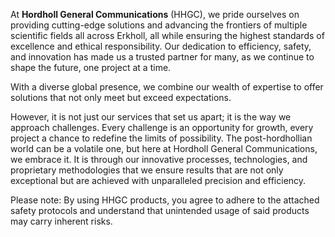 At __Hordholl General Communications__ (HHGC), we pride ourselves on providing cutting-edge solutions and advancing the frontiers of multiple scientific fields all across Erkholl, all while ensuring the highest standards of excellence and ethical responsibility. Our dedication to efficiency, safety, and innovation has made us a trusted partner for many, as we continue to shape the future, one project at a time.

With a diverse global presence, we combine our wealth of expertise to offer solutions that not only meet but exceed expectations.

However, it is not just our services that set us apart; it is the way we approach challenges. Every challenge is an opportunity for growth, every project a chance to redefine the limits of possibility. The post-hordhollian world can be a volatile one, but here at Hordholl General Communications, we embrace it. It is through our innovative processes, technologies, and proprietary methodologies that we ensure results that are not only exceptional but are achieved with unparalleled precision and efficiency.

Please note: By using HHGC products, you agree to adhere to the attached safety protocols and understand that unintended usage of said products may carry inherent risks.
